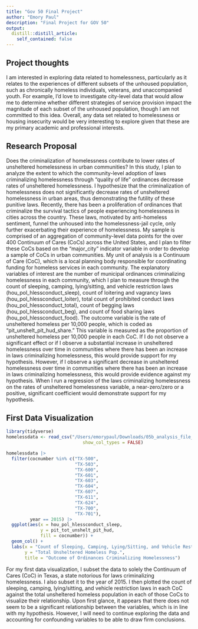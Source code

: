 ```yaml
---
title: "Gov 50 Final Project"
author: "Emory Paul"
description: "Final Project for GOV 50"
output:
  distill::distill_article:
    self_contained: false
---
```




## Project thoughts

I am interested in exploring data related to homelessness, particularly as it relates to the experiences of different subsets of the unhoused population, such as chronically homeless individuals, veterans, and unaccompanied youth. For example, I'd love to investigate city-level data that would allow me to determine whether different strategies of service provision impact the magnitude of each subset of the unhoused population, though I am not committed to this idea. Overall, any data set related to homelessness or housing insecurity would be very interesting to explore given that these are my primary academic and professional interests. 

## Research Proposal

Does the criminalization of homelessness contribute to lower rates of unsheltered homelessness in urban communities? In this study, I plan to analyze the extent to which the community-level adoption of laws criminalizing homelessness through “quality of life” ordinances decrease rates of unsheltered homelessness. I hypothesize that the criminalization of homelessness does not significantly decrease rates of unsheltered homelessness in urban areas, thus demonstrating the futility of these punitive laws. Recently, there has been a proliferation of ordinances that criminalize the survival tactics of people experiencing homelessness in cities across the country. These laws, motivated by anti-homeless sentiment, funnel the unhoused into the homelessness-jail cycle, only further exacerbating their experience of homelessness. My sample is comprised of an aggregation of community-level data points for the over 400 Continuum of Cares (CoCs) across the United States, and I plan to filter these CoCs based on the "major_city" indicator variable in order to develop a sample of CoCs in urban communities. My unit of analysis is a Continuum of Care (CoC), which is a local planning body responsible for coordinating funding for homeless services in each community. The explanatory variables of interest are the number of municipal ordinances criminalizing homelessness in each community, which I plan to measure through the count of sleeping, camping, lying/sitting, and vehicle restriction laws (hou_pol_hlessconduct_sleep), count of loitering and vagrancy laws (hou_pol_hlessconduct_loiter), total count of prohibited conduct laws (hou_pol_hlessconduct_total), count of begging laws (hou_pol_hlessconduct_beg), and count of food sharing laws (hou_pol_hlessconduct_food). The outcome variable is the rate of unsheltered homeless per 10,000 people, which is coded as “pit_unshelt_pit_hud_share.” This variable is measured as the proportion of unsheltered homeless per 10,000 people in each CoC. If I do not observe a significant effect or if I observe a substantial increase in unsheltered homelessness over time in communities where there has been an increase in laws criminalizing homelessness, this would provide support for my hypothesis. However, if I observe a significant decrease in unsheltered homelessness over time in communities where there has been an increase in laws criminalizing homelessness, this would provide evidence against my hypothesis. When I run a regression of the laws criminalizing homelessness on the rates of unsheltered homelessness variable, a near-zero/zero or a positive, significant coefficient would demonstrate support for my hypothesis.

## First Data Visualization

```r
library(tidyverse)
homelessdata <- read_csv("/Users/emorypaul/Downloads/05b_analysis_file_update_v1.csv", 
                             show_col_types = FALSE)

homelessdata |>
  filter(cocnumber %in% c("TX-500", 
                          "TX-503", 
                          "TX-600", 
                          "TX-601", 
                          "TX-603", 
                          "TX-604", 
                          "TX-607", 
                          "TX-611", 
                          "TX-624", 
                          "TX-700", 
                          "TX-701"), 
         year == 2015) |>
  ggplot(aes(x = hou_pol_hlessconduct_sleep, 
             y = pit_tot_unshelt_pit_hud, 
             fill = cocnumber)) +
  geom_col() +
  labs(x = "Count of Sleeping, Camping, Lying/Sitting, and Vehicle Restriction Laws",
       y = "Total Unsheltered Homeless Pop.",
       title = "Outcome of Ordinances Criminalizing Homelessness")
```

For my first data visualization, I subset the data to solely the Continuum of Cares (CoC) in Texas, a state notorious for laws criminalizing homelessness. I also subset it to the year of 2015. I then plotted the count of sleeping, camping, lying/sitting, and vehicle restriction laws in each CoC against the total unsheltered homeless population in each of those CoCs to visualize their relationship. Upon first glance, it appears that there does not seem to be a significant relationship between the variables, which is in line with my hypothesis. However, I will need to continue exploring the data and accounting for confounding variables to be able to draw firm conclusions.
